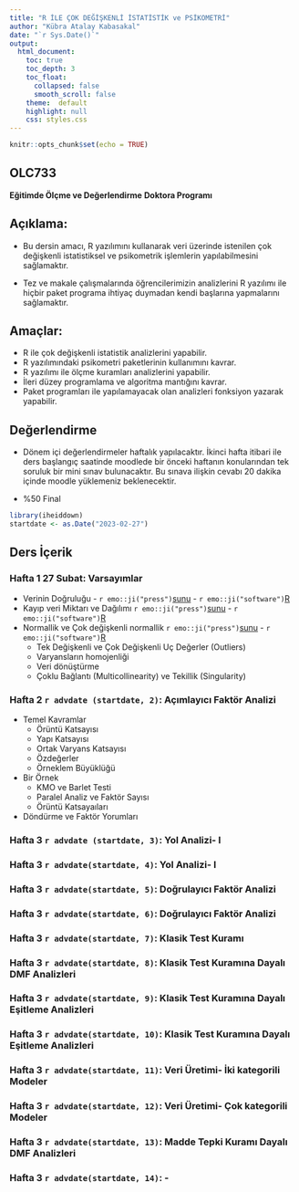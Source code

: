 ---
title: "R İLE ÇOK DEĞİŞKENLİ İSTATİSTİK ve PSİKOMETRİ"
author: "Kübra Atalay Kabasakal"
date: "`r Sys.Date()`"
output: 
  html_document:
    toc: true
    toc_depth: 3
    toc_float: 
      collapsed: false
      smooth_scroll: false
    theme:  default
    highlight: null
    css: styles.css
---

```{r setup, include=FALSE}
knitr::opts_chunk$set(echo = TRUE)
```

## OLC733

**Eğitimde Ölçme ve Değerlendirme**
  **Doktora Programı**
  
## Açıklama: 

- Bu dersin amacı, R yazılımını kullanarak veri üzerinde istenilen çok değişkenli istatistiksel ve psikometrik işlemlerin yapılabilmesini sağlamaktır. 

- Tez ve makale çalışmalarında öğrencilerimizin analizlerini R yazılımı ile hiçbir paket programa ihtiyaç duymadan kendi başlarına yapmalarını sağlamaktır.  

## Amaçlar: 

- R ile çok değişkenli istatistik analizlerini yapabilir. 
- R yazılımındaki psikometri paketlerinin kullanımını kavrar. 
- R yazılımı ile ölçme kuramları analizlerini yapabilir. 
- İleri düzey programlama ve algoritma mantığını kavrar. 
- Paket programları ile yapılamayacak olan analizleri fonksiyon yazarak yapabilir.



## Değerlendirme

- Dönem içi değerlendirmeler haftalık yapılacaktır. İkinci hafta itibari ile ders 
başlangıç saatinde moodlede bir önceki haftanın konularından tek soruluk bir mini sınav bulunacaktır. Bu sınava ilişkin cevabı 20 dakika içinde moodle yüklemeniz beklenecektir.



- %50 Final

```{r echo=FALSE, message=FALSE, warning=FALSE}
library(iheiddown)
startdate <- as.Date("2023-02-27")
```


## Ders İçerik
### Hafta 1 27 Subat: Varsayımlar 
- Verinin Doğruluğu - `r emo::ji("press")`[sunu](01_Veri_Inceleme.pdf) - `r emo::ji("software")`[R](01_Veri_Inceleme.R)
- Kayıp veri Miktarı ve Dağılımı `r emo::ji("press")`[sunu](02_Kayıp_Degerler.pdf") - `r emo::ji("software")`[R](02_Kayıp_Degerler.R")
- Normallik ve Çok değişkenli normallik `r emo::ji("press")`[sunu]("03_Normallik.pdf") - `r emo::ji("software")`[R]("03_Normallik.R)
  - Tek Değişkenli ve Çok Değişkenli Uç Değerler (Outliers)
  - Varyansların homojenliği
  - Veri dönüştürme
  - Çoklu Bağlantı (Multicollinearity) ve Tekillik (Singularity)

### Hafta 2 `r advdate (startdate, 2)`: Açımlayıcı Faktör Analizi
- Temel Kavramlar
  - Örüntü Katsayısı
  - Yapı Katsayısı
  - Ortak Varyans Katsayısı
  - Özdeğerler
  - Örneklem Büyüklüğü
- Bir Örnek
  - KMO ve Barlet Testi
  - Paralel Analiz ve Faktör Sayısı
  - Örüntü Katsayaıları
- Döndürme ve Faktör Yorumları
        
### Hafta 3 `r advdate (startdate, 3)`: Yol Analizi- I

### Hafta 3  `r advdate(startdate, 4)`: Yol Analizi- I
### Hafta 3  `r advdate(startdate, 5)`: Doğrulayıcı Faktör Analizi
### Hafta 3  `r advdate(startdate, 6)`: Doğrulayıcı Faktör Analizi
### Hafta 3  `r advdate(startdate, 7)`: Klasik Test Kuramı
### Hafta 3  `r advdate(startdate, 8)`: Klasik Test Kuramına Dayalı DMF Analizleri
### Hafta 3  `r advdate(startdate, 9)`: Klasik Test Kuramına Dayalı Eşitleme Analizleri
### Hafta 3 `r advdate(startdate, 10)`: Klasik Test Kuramına Dayalı Eşitleme Analizleri
### Hafta 3   `r advdate(startdate, 11)`: Veri Üretimi- İki kategorili Modeler
### Hafta 3  `r advdate(startdate, 12)`: Veri Üretimi- Çok kategorili Modeler
### Hafta 3 `r advdate(startdate, 13)`: Madde Tepki Kuramı Dayalı DMF Analizleri
### Hafta 3  `r advdate(startdate, 14)`: -
